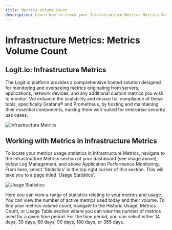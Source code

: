 ```yaml
---
title: Metrics Volume Count
description: Learn how to check your Infrastructure Metrics Metrics Volume Count
---
```


# Infrastructure Metrics: Metrics Volume Count

## Logit.io: Infrastructure Metrics

The Logit.io platform provides a comprehensive hosted solution designed 
for monitoring and overseeing metrics originating from servers, applications, 
network devices, and any additional custom metrics you wish to monitor. We 
enhance the scalability and ensure full compliance of these tools, 
specifically Grafana® and Prometheus, by hosting and maintaining their 
essential components, making them well-suited for enterprise security use cases.

![Infrastructure Metrics](@/images/help/infrastructure-metrics/infrastructure-metrics-stack.png)

## Working with Metrics in Infrastructure Metrics

To locate your metrics usage statistics in Infrastructure Metrics, 
navigate to the Infrastructure Metrics section of your dashboard 
(see image above), below Log Management, and above Application 
Performance Monitoring. From here, select 'Statistics' in the top 
right corner of this section. This will take you to a page 
titled 'Usage Statistics'.

![Usage Statistics](@/images/help/infrastructure-metrics/full-usage-statistics.png)

Here you can view a range of statistics relating to your metrics and usage. 
You can view the number of active metrics used today and their volume. 
To find your metrics volume count, navigate to the Historic Usage, 
Metrics Count, or Usage Table section where you can view the number 
of metrics used for a given time period. For the time period, you can 
select either 14 days, 30 days, 60 days, 90 days, 180 days, or 365 days.